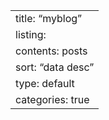 ---
title: "myblog"
listing:
  contents: posts
  sort: "data desc"
  type: default
  categories: true
---